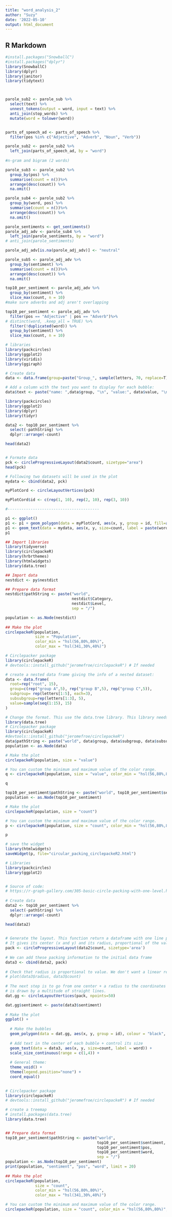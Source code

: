```yaml
---
title: "word_analysis_2"
author: "Suzy"
date: '2022-05-10'
output: html_document
---
```


## R Markdown

```r
#install.packages("SnowballC")
#install.packages("dplyr")
library(SnowballC)
library(dplyr)
library(janitor)
library(tidytext)



parole_sub2 <- parole_sub %>%
  select(text) %>%
  unnest_tokens(output = word, input = text) %>%
  anti_join(stop_words) %>%
  mutate(word = tolower(word)) 


parts_of_speech_ad <- parts_of_speech %>%
  filter(pos %in% c("Adjective", "Adverb", "Noun", "Verb"))

parole_sub2 <- parole_sub2 %>%
  left_join(parts_of_speech_ad, by = "word")
  
#n-gram and bigram (2 words)

```

```r
parole_sub3 <- parole_sub2 %>%
  group_by(pos) %>%
  summarise(count = n())%>%
  arrange(desc(count)) %>%
  na.omit()
```

```r
parole_sub4 <- parole_sub2 %>%
  group_by(word, pos) %>%
  summarise(count = n())%>%
  arrange(desc(count)) %>%
  na.omit()
```

```r
parole_sentiments <- get_sentiments()
parole_adj_adv <- parole_sub4 %>%
  left_join(parole_sentiments, by = "word")
# anti_join(parole_sentiments) 

parole_adj_adv[is.na(parole_adj_adv)] <- "neutral"
```

```r
parole_sub5 <- parole_adj_adv %>%
  group_by(sentiment) %>%
  summarise(count = n())%>%
  arrange(desc(count)) %>%
  na.omit()
```


```r
top10_per_sentiment <- parole_adj_adv %>%
  group_by(sentiment) %>%
  slice_max(count, n = 10)
#make sure adverbs and adj aren't overlapping

```


```r
top10_per_sentiment <- parole_adj_adv %>%
  filter(pos == "Adjective" | pos == "Adverb")%>%
# distinct(word, .keep_all = TRUE) %>%
  filter(!duplicated(word)) %>%
  group_by(sentiment) %>%
  slice_max(count, n = 10)
```


```r
# libraries
library(packcircles)
library(ggplot2)
library(viridis)
library(ggiraph)

# Create data
data <- data.frame(group=paste("Group_", sample(letters, 70, replace=T), sample(letters, 70, replace=T), sample(letters, 70, replace=T), sep="" ), value=sample(seq(1,70),70)) 

# Add a column with the text you want to display for each bubble:
data$text <- paste("name: ",data$group, "\n", "value:", data$value, "\n", "You can add a story here!")
```

```r
library(packcircles)
library(ggplot2)
library(dplyr)
library(tidyr)

data2 <- top10_per_sentiment %>%
  select(-pathString) %>%
  dplyr::arrange(-count)

head(data2)


# Formate data
pck <- circleProgressiveLayout(data2$count, sizetype="area")
head(pck)

# Following two datasets will be used in the plot
mydata <- cbind(data2, pck)

myPlotCord <- circleLayoutVertices(pck)

myPlotCord$id <- c(rep(1, 10), rep(2, 10), rep(3, 10))

#----------------------------------------

p1 <- ggplot()
p1 <- p1 + geom_polygon(data = myPlotCord, aes(x, y, group = id, fill=as.factor(id)))
p1 <- geom_text(data = mydata, aes(x, y, size=count, label = paste(word, "\n", count)))
p1
```


```r
## Import libraries
library(tidyverse)
library(circlepackeR)  
library(hrbrthemes)
library(htmlwidgets)
library(data.tree)

## Import data
nestdict <- py$nestdict

## Prepare data format
nestdict$pathString <- paste("world", 
                             nestdict$Category, 
                             nestdict$Level, 
                             sep = "/")

population <- as.Node(nestdict)
 
## Make the plot
circlepackeR(population, 
             size = "Population", 
             color_min = "hsl(56,80%,80%)", 
             color_max = "hsl(341,30%,40%)")
```



```r
# Circlepacker package
library(circlepackeR)         
# devtools::install_github("jeromefroe/circlepackeR") # If needed

# create a nested data frame giving the info of a nested dataset:
data <- data.frame(
  root=rep("root", 15),
  group=c(rep("group A",5), rep("group B",5), rep("group C",5)), 
  subgroup= rep(letters[1:5], each=3),
  subsubgroup=rep(letters[1:3], 5),
  value=sample(seq(1:15), 15)
)

# Change the format. This use the data.tree library. This library needs a column that looks like root/group/subgroup/..., so I build it
library(data.tree)
# Circlepacker package
library(circlepackeR)         
#devtools::install_github("jeromefroe/circlepackeR")
data$pathString <- paste("world", data$group, data$subgroup, data$subsubgroup, sep = "/")
population <- as.Node(data)

# Make the plot
circlepackeR(population, size = "value")

# You can custom the minimum and maximum value of the color range.
q <- circlepackeR(population, size = "value", color_min = "hsl(56,80%,80%)", color_max = "hsl(341,30%,40%)")

q

top10_per_sentiment$pathString <- paste("world", top10_per_sentiment$sentiment, top10_per_sentiment$pos, top10_per_sentiment$word, sep = "/")
population <- as.Node(top10_per_sentiment)

# Make the plot
circlepackeR(population, size = "count")

# You can custom the minimum and maximum value of the color range.
p <- circlepackeR(population, size = "count", color_min = "hsl(56,80%,80%)", color_max = "hsl(341,30%,40%)")

p

# save the widget
library(htmlwidgets)
saveWidget(p, file="circular_packing_circlepackeR2.html")
```


```r
# Libraries
library(packcircles)
library(ggplot2)


# Source of code: 
# https://r-graph-gallery.com/305-basic-circle-packing-with-one-level.html
 
# Create data
data2 <- top10_per_sentiment %>%
  select(-pathString) %>%
  dplyr::arrange(-count)

head(data2)

 
# Generate the layout. This function return a dataframe with one line per bubble. 
# It gives its center (x and y) and its radius, proportional of the value
pack <- circleProgressiveLayout(data2$count, sizetype='area')
 
# We can add these packing information to the initial data frame
data3 <- cbind(data2, pack)
 
# Check that radius is proportional to value. We don't want a linear relationship, since it is the AREA that must be proportionnal to the value
# plot(data3$radius, data3$count)
 
# The next step is to go from one center + a radius to the coordinates of a circle that
# is drawn by a multitude of straight lines.
dat.gg <- circleLayoutVertices(pack, npoints=50)

dat.gg$sentiment <- paste(data3$sentiment)
 
# Make the plot
ggplot() + 
  
  # Make the bubbles
  geom_polygon(data = dat.gg, aes(x, y, group = id), colour = "black", alpha = 0.6) +
  
  # Add text in the center of each bubble + control its size
  geom_text(data = data3, aes(x, y, size=count, label = word)) +
  scale_size_continuous(range = c(1,4)) +
  
  # General theme:
  theme_void() + 
  theme(legend.position="none") +
  coord_equal()
  

```



```r
# Circlepacker package
library(circlepackeR)         
# devtools::install_github("jeromefroe/circlepackeR") # If needed

# create a treemap
# install.packages(data.tree)
library(data.tree)


## Prepare data format
top10_per_sentiment$pathString <- paste("world",
                                        top10_per_sentiment$sentiment, 
                                        top10_per_sentiment$pos, 
                                        top10_per_sentiment$word,
                                        sep = "/")
population <- as.Node(top10_per_sentiment)
print(population, "sentiment", "pos", "word", limit = 20)
 
## Make the plot
circlepackeR(population, 
             size = "count", 
             color_min = "hsl(56,80%,80%)", 
             color_max = "hsl(341,30%,40%)")

# You can custom the minimum and maximum value of the color range.
circlepackeR(population, size = "count", color_min = "hsl(56,80%,80%)", color_max = "hsl(341,30%,40%)", width = NULL, height = NULL)

```

